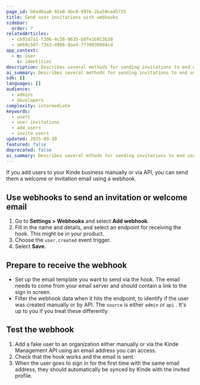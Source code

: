 ```yaml
---
page_id: b0ad8aa8-92e8-4bc8-9976-2ba50ced5725
title: Send user invitations with webhooks
sidebar:
  order: 7
relatedArticles:
  - cb91d7a1-7306-4c58-9635-b0fe1b913b38
  - a069c507-73e3-4968-8ae4-7739030884cd
app_context:
  - m: user
    s: identities
description: Describes several methods for sending invitations to end users, including from one organization member to another.
ai_summary: Describes several methods for sending invitations to end users, including from one organization member to another.
sdk: []
languages: []
audience:
  - admins
  - developers
complexity: intermediate
keywords:
  - users
  - user invitations
  - add users
  - invite users
updated: 2025-09-10
featured: false
deprecated: false
ai_summary: Describes several mthods for sending invitations to end users, including from one org member to another.
---
```


If you add users to your Kinde business manually or via API, you can send them a welcome or invitation email using a webhook. 

## Use webhooks to send an invitation or welcome email

1. Go to **Settings > Webhooks** and select **Add webhook**.
2. Fill in the name and details, and select an endpoint for receiving the hook. This might be in your product.
3. Choose the `user.created` event trigger.
4. Select **Save**.

## Prepare to receive the webhook

- Set up the email template you want to send via the hook. The email needs to come from your email server and should contain a link to the sign in screen.
- Filter the webhook data when it hits the endpoint, to identify if the user was created manually or by API. The `source` is either `admin` or `api` . It's up to you if you treat these differently.

## Test the webhook

1. Add a fake user to an organization either manually or via the Kinde Management API using an email address you can access.
2. Check that the hook works and the email is sent.
3. When the user goes to sign in for the first time with the same email address, they should automatically be synced by Kinde with the invited profile.
